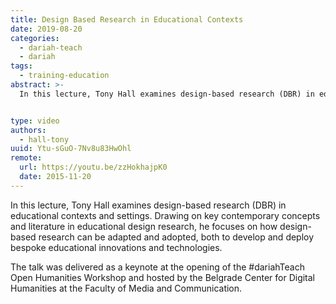 ```yaml
---
title: Design Based Research in Educational Contexts
date: 2019-08-20
categories:
  - dariah-teach
  - dariah
tags:
  - training-education
abstract: >-
  In this lecture, Tony Hall examines design-based research (DBR) in educational contexts and settings. Drawing on key contemporary concepts and literature in educational design research, he focuses on how design-based research can be adapted and adopted, both to develop and deploy bespoke educational innovations and technologies.


type: video
authors:
  - hall-tony
uuid: Ytu-sGuO-7Nv8u83HwOhl
remote:
  url: https://youtu.be/zzHokhajpK0
  date: 2015-11-20
---
```


In this lecture, Tony Hall examines design-based research (DBR) in educational contexts and settings. Drawing on key contemporary concepts and literature in educational design research, he focuses on how design-based research can be adapted and adopted, both to develop and deploy bespoke educational innovations and technologies.

The talk was delivered as a keynote at the opening of the #dariahTeach Open Humanities Workshop and hosted by the Belgrade Center for Digital Humanities at the Faculty of Media and Communication.

<VideoCard
  title="Design Based Research in Educational Contexts"
  id="zzHokhajpK0"
  image="/assets/images/cms/posts/design-based-research/tony-hall.png"
/>
